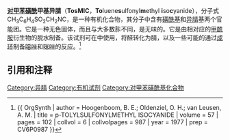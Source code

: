 {{chembox
| Watchedfields = changed
| verifiedrevid = 443634801
|Reference=<ref>[http://www.sigmaaldrich.com/catalog/search/ProductDetail/ALDRICH/188204 ''p''-Toluenesulfonylmethyl isocyanide] at [[Sigma-Aldrich|Sigma-Aldrich]]</ref>
|ImageFileL1=TosMIC-2D-skeletal.png
|ImageFileR1=TosMIC-3D-vdW.png
|IUPACName=1-(isocyanomethylsulfonyl)-4-methylbenzene
|OtherNames=
|Section1={{Chembox Identifiers
|  ChemSpiderID_Ref = {{chemspidercite|correct|chemspider}}
| ChemSpiderID = 142204
| InChI = 1/C9H9NO2S/c1-8-3-5-9(6-4-8)13(11,12)7-10-2/h3-6H,7H2,1H3
| InChIKey = CFOAUYCPAUGDFF-UHFFFAOYAC
| StdInChI_Ref = {{stdinchicite|correct|chemspider}}
| StdInChI = 1S/C9H9NO2S/c1-8-3-5-9(6-4-8)13(11,12)7-10-2/h3-6H,7H2,1H3
| StdInChIKey_Ref = {{stdinchicite|correct|chemspider}}
| StdInChIKey = CFOAUYCPAUGDFF-UHFFFAOYSA-N
| CASNo_Ref = {{cascite|correct|??}}
| CASNo=36635-61-7 
|  PubChem=161915
|  SMILES = O=S(=O)(c1ccc(cc1)C)C[N+]#[C-]
}}
|Section2={{Chembox Properties
|  Formula=C<sub>9</sub>H<sub>9</sub>NO<sub>2</sub>S
|  MolarMass=195.24 g mol<sup>−1</sup>
|  Appearance=
|  Density=
|  MeltingPtC = 109
|  MeltingPtCH = 113
|  Solubility=
  }}
|Section3={{Chembox Hazards
|  MainHazards=
|  FlashPt=
|  Autoignition=
|  RPhrases = {{R23/24/25}}
|  SPhrases = {{S36/37}} {{S45}}
  }}
}}
'''[[对甲苯磺酰基|对甲苯磺酰]]甲基异腈'''（'''TosMIC'''，'''To'''luene'''s'''ulfonyl'''m'''ethyl '''i'''so'''c'''yanide），分子式CH<sub>3</sub>C<sub>6</sub>H<sub>4</sub>SO<sub>2</sub>CH<sub>2</sub>NC，是一种有机化合物，其分子中含有[[磺酰基|磺酰基]]和[[异腈|异腈]]基两个官能团。它是一种无色固体，而且与大多数胩不同，是无味的。它是由相对应的[[甲酰胺|甲酰胺]]衍生物的脱水制备。该试剂可在{{link-en|van Leusen反应|van Leusen reaction}}中使用，将醛转化为腈，以及一些可能的通过[[成环|成环]]制备[[噁唑|噁唑]]和[[咪唑|咪唑]]的反应。<ref>{{ OrgSynth
| author = Hoogenboom, B. E.; Oldenziel, O. H.; van Leusen, A. M.
| title = p-TOLYLSULFONYLMETHYL ISOCYANIDE
| volume = 57 | pages = 102 | collvol = 6 | collvolpages = 987 | year = 1977 | prep = CV6P0987
}}</ref>

==引用和注释==
{{reflist}}

[[Category:异腈|Category:异腈]]
[[Category:有机试剂|Category:有机试剂]]
[[Category:对甲苯磺酰基化合物|Category:对甲苯磺酰基化合物]]